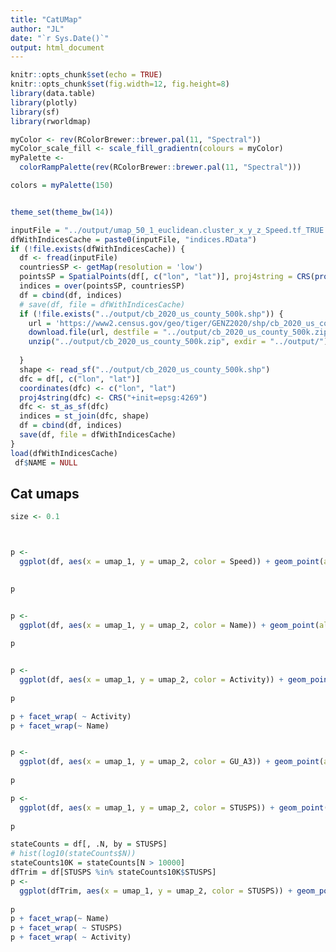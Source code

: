 ```yaml
---
title: "CatUMap"
author: "JL"
date: "`r Sys.Date()`"
output: html_document
---
```


```r
knitr::opts_chunk$set(echo = TRUE)
knitr::opts_chunk$set(fig.width=12, fig.height=8)
library(data.table)
library(plotly)
library(sf)
library(rworldmap)

myColor <- rev(RColorBrewer::brewer.pal(11, "Spectral"))
myColor_scale_fill <- scale_fill_gradientn(colours = myColor)
myPalette <-
  colorRampPalette(rev(RColorBrewer::brewer.pal(11, "Spectral")))

colors = myPalette(150)


theme_set(theme_bw(14))

inputFile = "../output/umap_50_1_euclidean.cluster_x_y_z_Speed.tf_TRUE.txt.gz"
dfWithIndicesCache = paste0(inputFile, "indices.RData")
if (!file.exists(dfWithIndicesCache)) {
  df <- fread(inputFile)
  countriesSP <- getMap(resolution = 'low')
  pointsSP = SpatialPoints(df[, c("lon", "lat")], proj4string = CRS(proj4string(countriesSP)))
  indices = over(pointsSP, countriesSP)
  df = cbind(df, indices)
  # save(df, file = dfWithIndicesCache)
  if (!file.exists("../output/cb_2020_us_county_500k.shp")) {
    url = 'https://www2.census.gov/geo/tiger/GENZ2020/shp/cb_2020_us_county_500k.zip'
    download.file(url, destfile = "../output/cb_2020_us_county_500k.zip")
    unzip("../output/cb_2020_us_county_500k.zip", exdir = "../output/")
    
  }
  shape <- read_sf("../output/cb_2020_us_county_500k.shp")
  dfc = df[, c("lon", "lat")]
  coordinates(dfc) <- c("lon", "lat")
  proj4string(dfc) <- CRS("+init=epsg:4269")
  dfc <- st_as_sf(dfc)
  indices = st_join(dfc, shape)
  df = cbind(df, indices)
  save(df, file = dfWithIndicesCache)
}
load(dfWithIndicesCache)
 df$NAME = NULL
```


## Cat umaps

```r
size <- 0.1



p <-
  ggplot(df, aes(x = umap_1, y = umap_2, color = Speed)) + geom_point(alpha =
                                                                          0.5, size = size)+ scale_color_gradientn(colors = colors) + guides(color = guide_legend(override.aes = list(alpha = 1,size= 3) ) )

p


p <-
  ggplot(df, aes(x = umap_1, y = umap_2, color = Name)) + geom_point(alpha =
                                                                          0.5, size = size)+ guides(color = guide_legend(override.aes = list(alpha = 1,size= 3) ) )
p


p <-
  ggplot(df, aes(x = umap_1, y = umap_2, color = Activity)) + geom_point(alpha =
                                                                              0.5, size = size)+ guides(color = guide_legend(override.aes = list(alpha = 1,size= 3) ) )
p

p + facet_wrap( ~ Activity)
p + facet_wrap(~ Name)


p <-
  ggplot(df, aes(x = umap_1, y = umap_2, color = GU_A3)) + geom_point(alpha =
                                                                              0.5, size = size)+ guides(color = guide_legend(override.aes = list(alpha = 1,size= 3) ) )
p

p <-
  ggplot(df, aes(x = umap_1, y = umap_2, color = STUSPS)) + geom_point(alpha =
                                                                         0.5, size = size)+ guides(color = guide_legend(override.aes = list(alpha = 1,size= 3) ) )
p

stateCounts = df[, .N, by = STUSPS]
# hist(log10(stateCounts$N))
stateCounts10K = stateCounts[N > 10000]
dfTrim = df[STUSPS %in% stateCounts10K$STUSPS]
p <-
  ggplot(dfTrim, aes(x = umap_1, y = umap_2, color = STUSPS)) + geom_point(alpha =
                                                                             0.5, size = size) + guides(color = guide_legend(override.aes = list(alpha = 1, size = 3)))
p
p + facet_wrap(~ Name)
p + facet_wrap( ~ STUSPS)
p + facet_wrap( ~ Activity)
```

